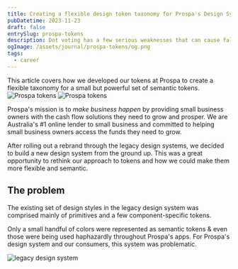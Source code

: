 ```yaml
---
title: Creating a flexible design token taxonomy for Prospa's Design System
pubDatetime: 2023-11-23
draft: false
entrySlug: prospa-tokens
description: Dot voting has a few serious weaknesses that can cause false or misleading results.
ogImage: /assets/journal/prospa-tokens/og.png
tags:
  - career
---
```



<span class='text-lg '>
	This article covers how we developed our tokens at Prospa to create a flexible taxonomy for a
	small but powerful set of semantic tokens.
</span>

<Image src={featureImage} className='superwide hidden md:block' alt='Prospa tokens' />
<Image src={featureImageSm} className='wide md:hidden' alt='Prospa tokens' />

Prospa's mission is to _make business happen_ by providing small business owners with the cash flow solutions
they need to grow and prosper. We are Australia's #1 online lender to small business and committed to
helping small business owners access the funds they need to grow.

After rolling out a rebrand through the legacy design systems, we decided to build a new design system from the ground up. This was a great opportunity to rethink our approach to tokens and how we could make them more flexible and semantic.

## The problem

The existing set of design styles in the legacy design system was comprised mainly of primitives and a few component-specific tokens.

Only a small handful of colors were represented as semantic tokens & even those were being used haphazardly throughout Prospa's apps. For Prospa's design system and our consumers, this system was problematic.

<Image src={problem} alt='legacy design system' />
